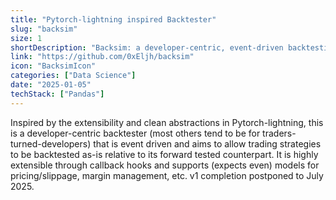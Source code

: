 ```yaml
---
title: "Pytorch-lightning inspired Backtester"
slug: "backsim"
size: 1
shortDescription: "Backsim: a developer-centric, event-driven backtesting framework"
link: "https://github.com/0xEljh/backsim"
icon: "BacksimIcon"
categories: ["Data Science"]
date: "2025-01-05"
techStack: ["Pandas"]
---
```


Inspired by the extensibility and clean abstractions in Pytorch-lightning, this is a developer-centric backtester (most others tend to be for traders-turned-developers) that is event driven and aims to allow trading strategies to be backtested as-is relative to its forward tested counterpart.
It is highly extensible through callback hooks and supports (expects even) models for pricing/slippage, margin management, etc.
v1 completion postponed to July 2025.